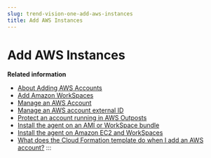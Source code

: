 ```yaml
---
slug: trend-vision-one-add-aws-instances
title: Add AWS Instances
---
```

# Add AWS Instances

**Related information**

- [About Adding AWS Accounts](adding-aws-accounts.mdx)
- [Add Amazon WorkSpaces](add-amazon-workspaces.mdx)
- [Manage an AWS Account](manage-aws-account-server-workload.mdx)
- [Manage an AWS account external ID](manage-aws-account-external-id.mdx)
- [Protect an account running in AWS Outposts](account-running-aws-outposts.mdx)
- [Install the agent on an AMI or WorkSpace bundle](install-agent-ami-workspace.mdx)
- [Install the agent on Amazon EC2 and WorkSpaces](install-agent-amazon-ec2-workspaces.mdx)
- [What does the Cloud Formation template do when I add an AWS account?](formation-template-aws-account.mdx)
:::
